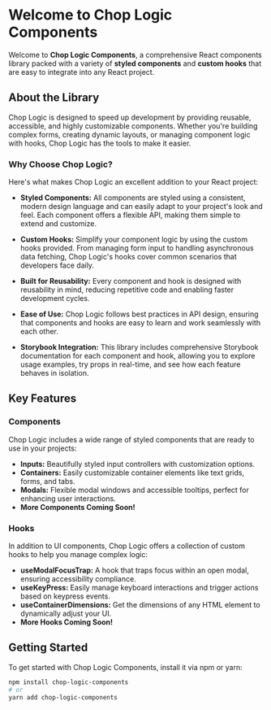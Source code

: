 
<Meta title='Introduction' />

# Welcome to Chop Logic Components

Welcome to **Chop Logic Components**, a comprehensive React components library packed with a variety of **styled components** and **custom hooks** that are easy to integrate into any React project.

## About the Library

Chop Logic is designed to speed up development by providing reusable, accessible, and highly customizable components. Whether you're building complex forms, creating dynamic layouts, or managing component logic with hooks, Chop Logic has the tools to make it easier.

### Why Choose Chop Logic?

Here's what makes Chop Logic an excellent addition to your React project:

- **Styled Components:** All components are styled using a consistent, modern design language and can easily adapt to your project's look and feel. Each component offers a flexible API, making them simple to extend and customize.

- **Custom Hooks:** Simplify your component logic by using the custom hooks provided. From managing form input to handling asynchronous data fetching, Chop Logic's hooks cover common scenarios that developers face daily.

- **Built for Reusability:** Every component and hook is designed with reusability in mind, reducing repetitive code and enabling faster development cycles.

- **Ease of Use:** Chop Logic follows best practices in API design, ensuring that components and hooks are easy to learn and work seamlessly with each other.

- **Storybook Integration:** This library includes comprehensive Storybook documentation for each component and hook, allowing you to explore usage examples, try props in real-time, and see how each feature behaves in isolation.

## Key Features

### Components

Chop Logic includes a wide range of styled components that are ready to use in your projects:

- **Inputs:** Beautifully styled input controllers with customization options.
- **Containers:** Easily customizable container elements like text grids, forms, and tabs.
- **Modals:** Flexible modal windows and accessible tooltips, perfect for enhancing user interactions.
- **More Components Coming Soon!**

### Hooks

In addition to UI components, Chop Logic offers a collection of custom hooks to help you manage complex logic:

- **useModalFocusTrap:** A hook that traps focus within an open modal, ensuring accessibility compliance.
- **useKeyPress:** Easily manage keyboard interactions and trigger actions based on keypress events.
- **useContainerDimensions:** Get the dimensions of any HTML element to dynamically adjust your UI.
- **More Hooks Coming Soon!**

## Getting Started

To get started with Chop Logic Components, install it via npm or yarn:

```bash
npm install chop-logic-components
# or
yarn add chop-logic-components
```
